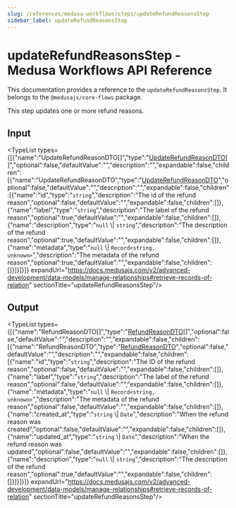 ```yaml
---
slug: /references/medusa-workflows/steps/updateRefundReasonsStep
sidebar_label: updateRefundReasonsStep
---
```



# updateRefundReasonsStep - Medusa Workflows API Reference

This documentation provides a reference to the `updateRefundReasonsStep`. It belongs to the `@medusajs/core-flows` package.

This step updates one or more refund reasons.

## Input

<TypeList types={[{"name":"UpdateRefundReasonDTO[]","type":"[UpdateRefundReasonDTO](../../../../../payment/interfaces/payment.UpdateRefundReasonDTO/page.mdx)[]","optional":false,"defaultValue":"","description":"","expandable":false,"children":[{"name":"UpdateRefundReasonDTO","type":"[UpdateRefundReasonDTO](../../../../../payment/interfaces/payment.UpdateRefundReasonDTO/page.mdx)","optional":false,"defaultValue":"","description":"","expandable":false,"children":[{"name":"id","type":"`string`","description":"The id of the refund reason","optional":false,"defaultValue":"","expandable":false,"children":[]},{"name":"label","type":"`string`","description":"The label of the refund reason","optional":true,"defaultValue":"","expandable":false,"children":[]},{"name":"description","type":"`null` \\| `string`","description":"The description of the refund reason","optional":true,"defaultValue":"","expandable":false,"children":[]},{"name":"metadata","type":"`null` \\| `Record<string, unknown>`","description":"The metadata of the refund reason","optional":true,"defaultValue":"","expandable":false,"children":[]}]}]}]} expandUrl="https://docs.medusajs.com/v2/advanced-development/data-models/manage-relationships#retrieve-records-of-relation" sectionTitle="updateRefundReasonsStep"/>

## Output

<TypeList types={[{"name":"RefundReasonDTO[]","type":"[RefundReasonDTO](../../../../../payment/interfaces/payment.RefundReasonDTO/page.mdx)[]","optional":false,"defaultValue":"","description":"","expandable":false,"children":[{"name":"RefundReasonDTO","type":"[RefundReasonDTO](../../../../../payment/interfaces/payment.RefundReasonDTO/page.mdx)","optional":false,"defaultValue":"","description":"","expandable":false,"children":[{"name":"id","type":"`string`","description":"The ID of the refund reason","optional":false,"defaultValue":"","expandable":false,"children":[]},{"name":"label","type":"`string`","description":"The label of the refund reason","optional":false,"defaultValue":"","expandable":false,"children":[]},{"name":"metadata","type":"`null` \\| `Record<string, unknown>`","description":"The metadata of the refund reason","optional":false,"defaultValue":"","expandable":false,"children":[]},{"name":"created_at","type":"`string` \\| `Date`","description":"When the refund reason was created","optional":false,"defaultValue":"","expandable":false,"children":[]},{"name":"updated_at","type":"`string` \\| `Date`","description":"When the refund reason was updated","optional":false,"defaultValue":"","expandable":false,"children":[]},{"name":"description","type":"`null` \\| `string`","description":"The description of the refund reason","optional":true,"defaultValue":"","expandable":false,"children":[]}]}]}]} expandUrl="https://docs.medusajs.com/v2/advanced-development/data-models/manage-relationships#retrieve-records-of-relation" sectionTitle="updateRefundReasonsStep"/>
